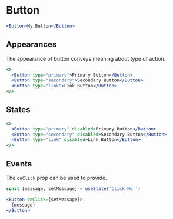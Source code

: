 
# Button

<Documenter component={Button}>

```jsx preview editor
<Button>My Button</Button>
```

</Documenter>

## Appearances

The appearance of button conveys meaning about type of action.

```jsx preview
<>
  <Button type="primary">Primary Button</Button>
  <Button type="secondary">Secondary Button</Button>
  <Button type="link">Link Button</Button>
</>
```

## States

```jsx preview
<>
  <Button type="primary" disabled>Primary Button</Button>
  <Button type="secondary" disabled>Secondary Button</Button>
  <Button type="link" disabled>Link Button</Button>
</>
```

## Events

The `onClick` prop can be used to provide.

```jsx preview
const [message, setMessage] = useState('Click Me!')

<Button onClick={setMessage}>
  {message}
</Button>
```
